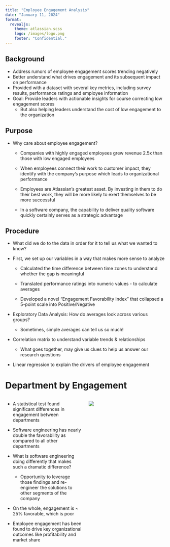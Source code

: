 ```yaml
---
title: "Employee Engagement Analysis"
date: "January 11, 2024"
format:
  revealjs: 
    theme: atlassian.scss
    logo: /images/logo.png
    footer: "Confidential."
---
```


## Background

-   Address rumors of employee engagement scores trending negatively
-   Better understand what drives engagement and its subsequent impact on performance
-   Provided with a dataset with several key metrics, including survey results, performance ratings and employee information
-   Goal: Provide leaders with actionable insights for course correcting low engagement scores
    -   But also helping leaders understand the cost of low engagement to the organization

## Purpose

-   Why care about employee engagement?

    -   Companies with highly engaged employees grew revenue 2.5x than those with low engaged employees

    -   When employees connect their work to customer impact, they identify with the company's purpose which leads to organizational performance

    -   Employees are Atlassian's greatest asset. By investing in them to do their best work, they will be more likely to exert themselves to be more successful

    -   In a software company, the capability to deliver quality software quickly certainly serves as a strategic advantage

## Procedure

-   What did we do to the data in order for it to tell us what we wanted to know?

-   First, we set up our variables in a way that makes more sense to analyze

    -   Calculated the time difference between time zones to understand whether the gap is meaningful

    -   Translated performance ratings into numeric values - to calculate averages

    -   Developed a novel "Engagement Favorability Index" that collapsed a 5-point scale into Positive/Negative

-   Exploratory Data Analysis: How do averages look across various groups?

    -   Sometimes, simple averages can tell us so much!

-   Correlation matrix to understand variable trends & relationships

    -   What goes together, may give us clues to help us answer our research questions

-   Linear regression to explain the drivers of employee engagement

# Department by Engagement

::: columns
::: {.column width="50%"}
-   A statistical test found significant differences in engagement between departments

-   Software engineering has nearly double the favorability as compared to all other departments

-   What is software engineering doing differently that makes such a dramatic difference?

    -   Opportunity to leverage those findings and re-engineer the solutions to other segments of the company

-   On the whole, engagement is \~ 25% favorable, which is poor

-   Employee engagement has been found to drive key organizational outcomes like profitability and market share
:::

::: {.column width="50%"}
![](images/000012.png)
:::
:::

